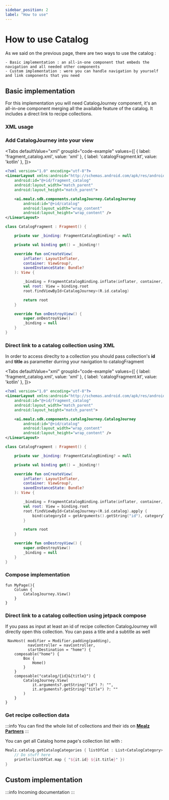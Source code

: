 ```yaml
---
sidebar_position: 2
label: "How to use"
---
```



# How to use Catalog 

As we said on the previous page, there are two ways to use the catalog :

    - Basic implementation : an all-in-one component that embeds the navigation and all needed other components
    - Custom implementation : were you can handle navigation by yourself and link components that you need

## Basic implementation 

For this implementation you will need CatalogJourney component, it's an all-in-one  component merging all the available feature of the catalog.
It includes a direct link to recipe collections. 

### XML usage

### Add CatalogJourney into your view 

<Tabs defaultValue="xml" groupId="code-example"
values={[
{ label: 'fragment_catalog.xml', value: 'xml' },
{ label: 'catalogFragment.kt', value: 'kotlin' },
]}>

<TabItem value="xml">

```xml
<?xml version="1.0" encoding="utf-8"?>
<LinearLayout xmlns:android="http://schemas.android.com/apk/res/android"
    android:id="@+id/fragment_catalog"
    android:layout_width="match_parent"
    android:layout_height="match_parent">

    <ai.mealz.sdk.components.catalogJourney.CatalogJourney
        android:id="@+id/catalog"
        android:layout_width="wrap_content"
        android:layout_height="wrap_content" />
</LinearLayout>
```
</TabItem>
<TabItem value="kotlin">

```kotlin
class CatalogFragment : Fragment() {

    private var _binding: FragmentCatalogBinding? = null

    private val binding get() = _binding!!

    override fun onCreateView(
        inflater: LayoutInflater,
        container: ViewGroup?,
        savedInstanceState: Bundle?
    ): View {

        _binding = FragmentCatalogBinding.inflate(inflater, container, false)
        val root: View = binding.root
        root.findViewById<CatalogJourney>(R.id.catalog)

        return root
    }

    override fun onDestroyView() {
        super.onDestroyView()
        _binding = null
    }
}
```
</TabItem>
</Tabs>

### Direct link to a catalog collection using XML

In order to access direclty to a collection you should pass collection's **id** and **title** 
as parametter durring your navigation to catalogFragment

<Tabs defaultValue="xml" groupId="code-example"
values={[
{ label: 'fragment_catalog.xml', value: 'xml' },
{ label: 'catalogFragment.kt', value: 'kotlin' },
]}>

<TabItem value="xml">

```xml
<?xml version="1.0" encoding="utf-8"?>
<LinearLayout xmlns:android="http://schemas.android.com/apk/res/android"
    android:id="@+id/fragment_catalog"
    android:layout_width="match_parent"
    android:layout_height="match_parent">

    <ai.mealz.sdk.components.catalogJourney.CatalogJourney
        android:id="@+id/catalog"
        android:layout_width="wrap_content"
        android:layout_height="wrap_content" />
</LinearLayout>
```
</TabItem>
<TabItem value="kotlin">

```kotlin
class CatalogFragment : Fragment() {

    private var _binding: FragmentCatalogBinding? = null

    private val binding get() = _binding!!

    override fun onCreateView(
        inflater: LayoutInflater,
        container: ViewGroup?,
        savedInstanceState: Bundle?
    ): View {

        _binding = FragmentCatalogBinding.inflate(inflater, container, false)
        val root: View = binding.root
        root.findViewById<CatalogJourney>(R.id.catalog).apply {
            bind(categoryId = getArguments().getString("id"), categoryTitle = getArguments().getString("title"))
        }

        return root
    }

    override fun onDestroyView() {
        super.onDestroyView()
        _binding = null
    }
}
```
</TabItem>
</Tabs>


### Compose implementation

```koltin
fun MyPage(){
    Column {
        CatalogJourney.View()
    }
}
```

### Direct link to a catalog collection using jetpack compose 

If you pass as input at least an id of recipe collection CatalogJourney will 
directly open this collection. 
You can pass a title and a subtitle as well

```koltin
 NavHost( modifier = Modifier.padding(padding),
          navController = navController,
          startDestination = "home") {
    composable("home") {
        Box {
            Home()
        }
    }
    composable("catalog/{id}&{title}") {
        CatalogJourney.View(
            it.arguments?.getString("id") ?: "",
            it.arguments?.getString("title") ?: ""
        )
    }
}
```

### Get recipe collection data

:::info
You can find the whole list of collections and their ids on  <a target="https://partners.miam.tech/" href='https://partners.miam.tech/'> **Mealz Partners**</a> 
:::

You can get all Catalog home page's collection list with :

```kotlin
Mealz.catalog.getCatalogCategories { listOfCat : List<CatalogCategory> ->
    // Do stuff here
    println(listOfCat.map { "${it.id} ${it.title}" })
}
```

## Custom implementation

:::info
Incoming documentation
:::